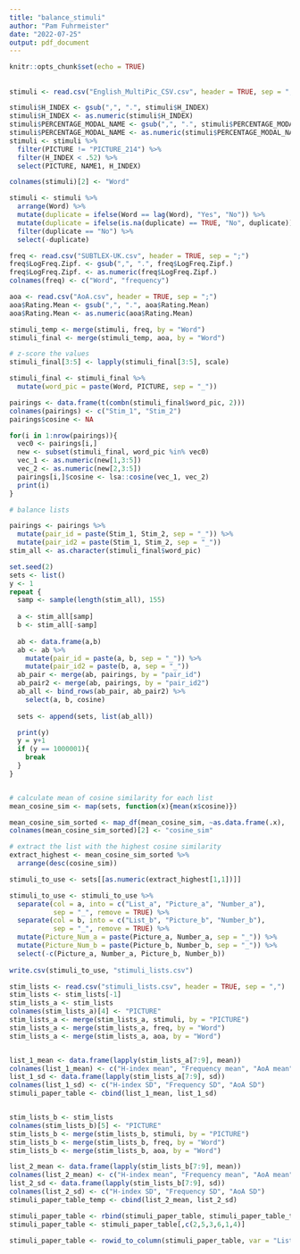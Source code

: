 ```yaml
---
title: "balance_stimuli"
author: "Pam Fuhrmeister"
date: "2022-07-25"
output: pdf_document
---
```


```r
knitr::opts_chunk$set(echo = TRUE)
```

## 

```r
stimuli <- read.csv("English_MultiPic_CSV.csv", header = TRUE, sep = ";")

stimuli$H_INDEX <- gsub(",", ".", stimuli$H_INDEX)
stimuli$H_INDEX <- as.numeric(stimuli$H_INDEX)
stimuli$PERCENTAGE_MODAL_NAME <- gsub(",", ".", stimuli$PERCENTAGE_MODAL_NAME)
stimuli$PERCENTAGE_MODAL_NAME <- as.numeric(stimuli$PERCENTAGE_MODAL_NAME)
stimuli <- stimuli %>%
  filter(PICTURE != "PICTURE_214") %>%
  filter(H_INDEX < .52) %>%
  select(PICTURE, NAME1, H_INDEX)

colnames(stimuli)[2] <- "Word"

stimuli <- stimuli %>%
  arrange(Word) %>%
  mutate(duplicate = ifelse(Word == lag(Word), "Yes", "No")) %>%
  mutate(duplicate = ifelse(is.na(duplicate) == TRUE, "No", duplicate)) %>%
  filter(duplicate == "No") %>%
  select(-duplicate)

freq <- read.csv("SUBTLEX-UK.csv", header = TRUE, sep = ";")
freq$LogFreq.Zipf. <- gsub(",", ".", freq$LogFreq.Zipf.)
freq$LogFreq.Zipf. <- as.numeric(freq$LogFreq.Zipf.)
colnames(freq) <- c("Word", "frequency")

aoa <- read.csv("AoA.csv", header = TRUE, sep = ";")
aoa$Rating.Mean <- gsub(",", ".", aoa$Rating.Mean)
aoa$Rating.Mean <- as.numeric(aoa$Rating.Mean)

stimuli_temp <- merge(stimuli, freq, by = "Word")
stimuli_final <- merge(stimuli_temp, aoa, by = "Word")

# z-score the values
stimuli_final[3:5] <- lapply(stimuli_final[3:5], scale)

stimuli_final <- stimuli_final %>%
  mutate(word_pic = paste(Word, PICTURE, sep = "_"))

pairings <- data.frame(t(combn(stimuli_final$word_pic, 2)))
colnames(pairings) <- c("Stim_1", "Stim_2")
pairings$cosine <- NA

for(i in 1:nrow(pairings)){
  vec0 <- pairings[i,]
  new <- subset(stimuli_final, word_pic %in% vec0)
  vec_1 <- as.numeric(new[1,3:5])
  vec_2 <- as.numeric(new[2,3:5])
  pairings[i,]$cosine <- lsa::cosine(vec_1, vec_2)
  print(i)
}

# balance lists

pairings <- pairings %>%
  mutate(pair_id = paste(Stim_1, Stim_2, sep = "_")) %>%
  mutate(pair_id2 = paste(Stim_1, Stim_2, sep = "_"))
stim_all <- as.character(stimuli_final$word_pic)

set.seed(2)
sets <- list()
y <- 1
repeat {
  samp <- sample(length(stim_all), 155)
  
  a <- stim_all[samp]
  b <- stim_all[-samp]
  
  ab <- data.frame(a,b)
  ab <- ab %>%
    mutate(pair_id = paste(a, b, sep = "_")) %>%
    mutate(pair_id2 = paste(b, a, sep = "_"))
  ab_pair <- merge(ab, pairings, by = "pair_id")
  ab_pair2 <- merge(ab, pairings, by = "pair_id2")
  ab_all <- bind_rows(ab_pair, ab_pair2) %>%
    select(a, b, cosine)
  
  sets <- append(sets, list(ab_all))

  print(y)
  y = y+1
  if (y == 1000001){
    break
  }
}


# calculate mean of cosine similarity for each list
mean_cosine_sim <- map(sets, function(x){mean(x$cosine)})

mean_cosine_sim_sorted <- map_df(mean_cosine_sim, ~as.data.frame(.x), .id="id")
colnames(mean_cosine_sim_sorted)[2] <- "cosine_sim"

# extract the list with the highest cosine similarity
extract_highest <- mean_cosine_sim_sorted %>%
  arrange(desc(cosine_sim))

stimuli_to_use <- sets[[as.numeric(extract_highest[1,1])]]

stimuli_to_use <- stimuli_to_use %>%
  separate(col = a, into = c("List_a", "Picture_a", "Number_a"),
           sep = "_", remove = TRUE) %>%
  separate(col = b, into = c("List_b", "Picture_b", "Number_b"),
           sep = "_", remove = TRUE) %>%
  mutate(Picture_Num_a = paste(Picture_a, Number_a, sep = "_")) %>%
  mutate(Picture_Num_b = paste(Picture_b, Number_b, sep = "_")) %>%
  select(-c(Picture_a, Number_a, Picture_b, Number_b))
  
write.csv(stimuli_to_use, "stimuli_lists.csv")

stim_lists <- read.csv("stimuli_lists.csv", header = TRUE, sep = ",")
stim_lists <- stim_lists[-1]
stim_lists_a <- stim_lists
colnames(stim_lists_a)[4] <- "PICTURE"  
stim_lists_a <- merge(stim_lists_a, stimuli, by = "PICTURE")
stim_lists_a <- merge(stim_lists_a, freq, by = "Word")
stim_lists_a <- merge(stim_lists_a, aoa, by = "Word")


list_1_mean <- data.frame(lapply(stim_lists_a[7:9], mean))
colnames(list_1_mean) <- c("H-index mean", "Frequency mean", "AoA mean")
list_1_sd <- data.frame(lapply(stim_lists_a[7:9], sd))
colnames(list_1_sd) <- c("H-index SD", "Frequency SD", "AoA SD")
stimuli_paper_table <- cbind(list_1_mean, list_1_sd)


stim_lists_b <- stim_lists
colnames(stim_lists_b)[5] <- "PICTURE"  
stim_lists_b <- merge(stim_lists_b, stimuli, by = "PICTURE")
stim_lists_b <- merge(stim_lists_b, freq, by = "Word")
stim_lists_b <- merge(stim_lists_b, aoa, by = "Word")

list_2_mean <- data.frame(lapply(stim_lists_b[7:9], mean))
colnames(list_2_mean) <- c("H-index mean", "Frequency mean", "AoA mean")
list_2_sd <- data.frame(lapply(stim_lists_b[7:9], sd))
colnames(list_2_sd) <- c("H-index SD", "Frequency SD", "AoA SD")
stimuli_paper_table_temp <- cbind(list_2_mean, list_2_sd)

stimuli_paper_table <- rbind(stimuli_paper_table, stimuli_paper_table_temp)
stimuli_paper_table <- stimuli_paper_table[,c(2,5,3,6,1,4)]

stimuli_paper_table <- rowid_to_column(stimuli_paper_table, var = "List")

```


